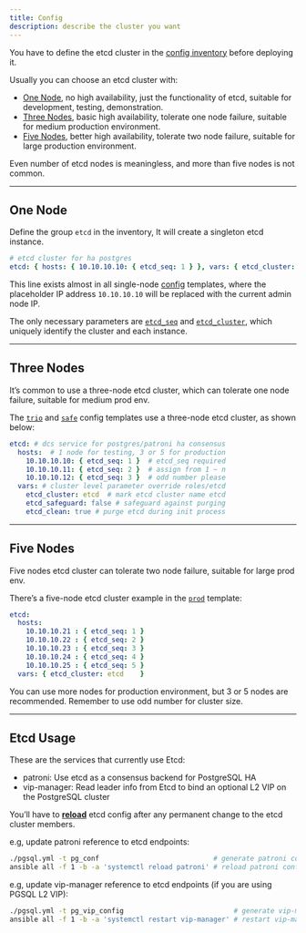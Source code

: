 ```yaml
---
title: Config
description: describe the cluster you want
---
```


You have to define the etcd cluster in the [config inventory](https://pigsty.io/docs/setup/config/#inventory) before deploying it.

Usually you can choose an etcd cluster with:

- [One Node](https://pigsty.io/docs/etcd/config/#one-node), no high availability, just the functionality of etcd, suitable for development, testing, demonstration.
- [Three Nodes](https://pigsty.io/docs/etcd/config/#three-nodes), basic high availability, tolerate one node failure, suitable for medium production environment.
- [Five Nodes](https://pigsty.io/docs/etcd/config/#five-nodes), better high availability, tolerate two node failure, suitable for large production environment.

Even number of etcd nodes is meaningless, and more than five nodes is not common.

------

## One Node

Define the group `etcd` in the inventory, It will create a singleton etcd instance.

```yaml
# etcd cluster for ha postgres
etcd: { hosts: { 10.10.10.10: { etcd_seq: 1 } }, vars: { etcd_cluster: etcd } }
```

This line exists almost in all single-node [config](https://pigsty.io/docs/conf/) templates, where the placeholder IP address `10.10.10.10` will be replaced with the current admin node IP.

The only necessary parameters are [`etcd_seq`](https://pigsty.io/docs/etcd/param/#etcd_seq) and [`etcd_cluster`](https://pigsty.io/docs/etcd/param/#etcd_cluster), which uniquely identify the cluster and each instance.

------

## Three Nodes

It’s common to use a three-node etcd cluster, which can tolerate one node failure, suitable for medium prod env.

The [`trio`](https://pigsty.io/docs/conf/trio/) and [`safe`](https://pigsty.io/docs/conf/safe/) config templates use a three-node etcd cluster, as shown below:

```yaml
etcd: # dcs service for postgres/patroni ha consensus
  hosts:  # 1 node for testing, 3 or 5 for production
    10.10.10.10: { etcd_seq: 1 }  # etcd_seq required
    10.10.10.11: { etcd_seq: 2 }  # assign from 1 ~ n
    10.10.10.12: { etcd_seq: 3 }  # odd number please
  vars: # cluster level parameter override roles/etcd
    etcd_cluster: etcd  # mark etcd cluster name etcd
    etcd_safeguard: false # safeguard against purging
    etcd_clean: true # purge etcd during init process
```

------

## Five Nodes

Five nodes etcd cluster can tolerate two node failure, suitable for large prod env.

There’s a five-node etcd cluster example in the [`prod`](https://pigsty.io/docs/conf/prod) template:

```yaml
etcd:
  hosts:
    10.10.10.21 : { etcd_seq: 1 }
    10.10.10.22 : { etcd_seq: 2 }
    10.10.10.23 : { etcd_seq: 3 }
    10.10.10.24 : { etcd_seq: 4 }
    10.10.10.25 : { etcd_seq: 5 }
  vars: { etcd_cluster: etcd    }
```

You can use more nodes for production environment, but 3 or 5 nodes are recommended. Remember to use odd number for cluster size.

------

## Etcd Usage

These are the services that currently use Etcd:

- patroni: Use etcd as a consensus backend for PostgreSQL HA
- vip-manager: Read leader info from Etcd to bind an optional L2 VIP on the PostgreSQL cluster

You’ll have to [**reload**](https://pigsty.io/docs/etcd/admin/#reload-config) etcd config after any permanent change to the etcd cluster members.

e.g, update patroni reference to etcd endpoints:

```bash
./pgsql.yml -t pg_conf                            # generate patroni config
ansible all -f 1 -b -a 'systemctl reload patroni' # reload patroni config
```

e.g, update vip-manager reference to etcd endpoints (if you are using PGSQL L2 VIP):

```bash
./pgsql.yml -t pg_vip_config                           # generate vip-manager config
ansible all -f 1 -b -a 'systemctl restart vip-manager' # restart vip-manager to use
```